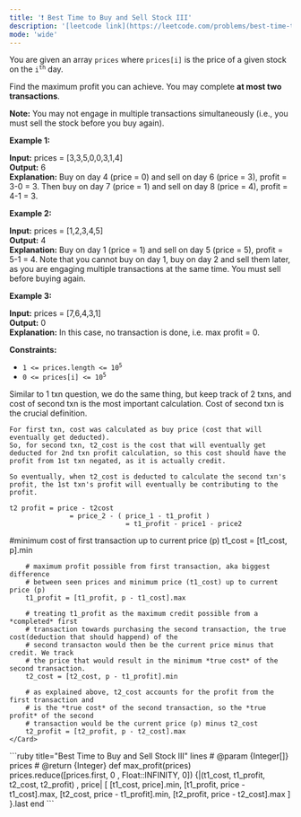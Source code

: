 ```yaml
---
title: '❗️ Best Time to Buy and Sell Stock III'
description: '[leetcode link](https://leetcode.com/problems/best-time-to-buy-and-sell-stock-iii/description/)'
mode: 'wide'
---
```

<Tabs>
  <Tab title="Question" icon="circle-question" iconType="regular">
    <Card>
      <p>You are given an array <code>prices</code> where <code>prices[i]</code> is the price of a given stock on the <code>i<sup>th</sup></code> day.</p>  <p>Find the maximum profit you can achieve. You may complete <strong>at most two transactions</strong>.</p>  <p><strong>Note:</strong> You may not engage in multiple transactions simultaneously (i.e., you must sell the stock before you buy again).</p>   <p><strong class="example">Example 1:</strong></p>   <strong>Input:</strong> prices = [3,3,5,0,0,3,1,4] <br/> <strong>Output:</strong> 6 <br/> <strong>Explanation:</strong> Buy on day 4 (price = 0) and sell on day 6 (price = 3), profit = 3-0 = 3. Then buy on day 7 (price = 1) and sell on day 8 (price = 4), profit = 4-1 = 3.  <p><strong class="example">Example 2:</strong></p>   <strong>Input:</strong> prices = [1,2,3,4,5] <br/> <strong>Output:</strong> 4 <br/> <strong>Explanation:</strong> Buy on day 1 (price = 1) and sell on day 5 (price = 5), profit = 5-1 = 4. Note that you cannot buy on day 1, buy on day 2 and sell them later, as you are engaging multiple transactions at the same time. You must sell before buying again.   <p><strong class="example">Example 3:</strong></p>   <strong>Input:</strong> prices = [7,6,4,3,1] <br/> <strong>Output:</strong> 0 <br/> <strong>Explanation:</strong> In this case, no transaction is done, i.e. max profit = 0.    <p><strong>Constraints:</strong></p>  <ul>  <li><code>1 &lt;= prices.length &lt;= 10<sup>5</sup></code></li>  <li><code>0 &lt;= prices[i] &lt;= 10<sup>5</sup></code></li> </ul> 
    </Card>
  </Tab>
  <Tab title="Solution" icon="lightbulb" iconType="regular" >
    <Card>
        Similar to 1 txn question, we do the same thing, but keep track of 2 txns, and cost of second txn is the most important calculation.
  Cost of second txn is the crucial definition.
	
	For first txn, cost was calculated as buy price (cost that will eventually get deducted). 
	So, for second txn, t2_cost is the cost that will eventually get deducted for 2nd txn profit calculation, so this cost should have the profit from 1st txn negated, as it is actually credit. 
	
	So eventually, when t2_cost is deducted to calculate the second txn's profit, the 1st txn's profit will eventually be contributing to the profit. 
	
	t2 profit = price - t2cost
	               = price_2 - ( price_1 - t1_profit )
								 = t1_profit - price1 - price2
	
   #minimum cost of first transaction up to current price (p)
        t1_cost = [t1_cost, p].min
		
		# maximum profit possible from first transaction, aka biggest difference 
		# between seen prices and minimum price (t1_cost) up to current price (p)
        t1_profit = [t1_profit, p - t1_cost].max 
		
		# treating t1_profit as the maximum credit possible from a *completed* first 
		# transaction towards purchasing the second transaction, the true cost(deduction that should happend) of the 
		# second transacton would then be the current price minus that credit. We track
		# the price that would result in the minimum *true cost* of the second transaction.
        t2_cost = [t2_cost, p - t1_profit].min 
		
		# as explained above, t2_cost accounts for the profit from the first transaction and
		# is the *true cost* of the second transaction, so the *true profit* of the second 
		# transaction would be the current price (p) minus t2_cost
        t2_profit = [t2_profit, p - t2_cost].max 
    </Card>
  <Expandable title="code">
    <CodeGroup dropdown>
```ruby title="Best Time to Buy and Sell Stock III" lines
# @param {Integer[]} prices
# @return {Integer}
def max_profit(prices)
  prices.reduce([prices.first, 0 , Float::INFINITY, 0]) {|(t1_cost, t1_profit, t2_cost, t2_profit) , price|
    [
        [t1_cost, price].min,
        [t1_profit, price - t1_cost].max,
        [t2_cost, price - t1_profit].min,
        [t2_profit, price - t2_cost].max
    ]
  }.last
end
```
    </CodeGroup>
  </Expandable>
  </Tab>
</Tabs>